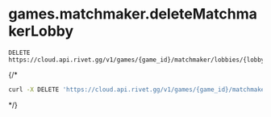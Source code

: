 # games.matchmaker.deleteMatchmakerLobby
```
DELETE https://cloud.api.rivet.gg/v1/games/{game_id}/matchmaker/lobbies/{lobby_id}
```


{/*<RequestExample>
```bash curl
curl -X DELETE 'https://cloud.api.rivet.gg/v1/games/{game_id}/matchmaker/lobbies/{lobby_id}'
```
</RequestExample>*/}
